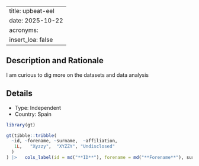 
---
title: upbeat-eel
date: 2025-10-22
acronyms:
  insert_loa: false
---

## Description and Rationale

I am curious to dig more on the datasets and data analysis

## Details

* Type: Independent
* Country: Spain

```r
library(gt)

gt(tibble::tribble(
  ~id, ~forename, ~surname,  ~affiliation,
   1L,   "Xyzzy",  "XYZZY", "Undisclosed"
  )
) |>   cols_label(id = md("**ID**"), forename = md("**Forename**"), surname ~ md("**Surname**"), affiliation ~ md("**Affiliation**"))
```
